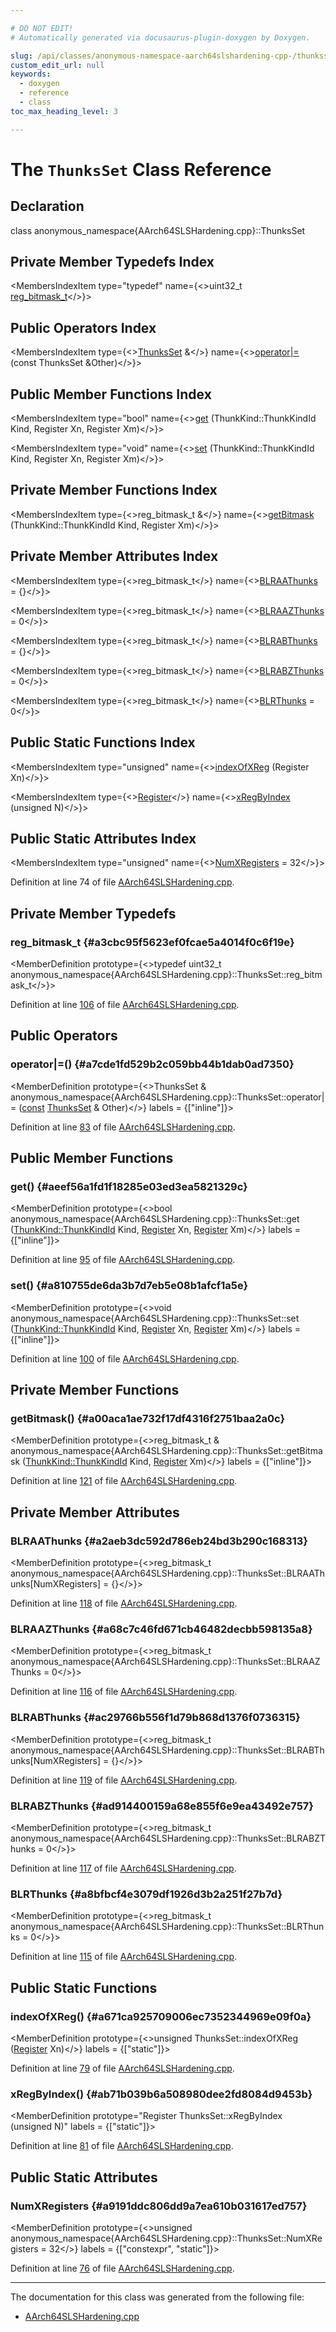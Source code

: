 ```yaml
---

# DO NOT EDIT!
# Automatically generated via docusaurus-plugin-doxygen by Doxygen.

slug: /api/classes/anonymous-namespace-aarch64slshardening-cpp-/thunksset
custom_edit_url: null
keywords:
  - doxygen
  - reference
  - class
toc_max_heading_level: 3

---
```





# The `ThunksSet` Class Reference

<DoxygenPage pluginConfig={pluginConfig}>



## Declaration

<CodeBlock>class anonymous_namespace{AArch64SLSHardening.cpp}::ThunksSet</CodeBlock>

## Private Member Typedefs Index

<MembersIndex>

<MembersIndexItem
  type="typedef"
  name={<>uint32&#95;t <a href="#a3cbc95f5623ef0fcae5a4014f0c6f19e">reg&#95;bitmask&#95;t</a></>}>
</MembersIndexItem>

</MembersIndex>

## Public Operators Index

<MembersIndex>

<MembersIndexItem
  type={<><a href="/docs/api/classes/anonymous-namespace-aarch64slshardening-cpp-/thunksset">ThunksSet</a> &amp;</>}
  name={<><a href="#a7cde1fd529b2c059bb44b1dab0ad7350">operator|=</a> (const ThunksSet &amp;Other)</>}>
</MembersIndexItem>

</MembersIndex>

## Public Member Functions Index

<MembersIndex>

<MembersIndexItem
  type="bool"
  name={<><a href="#aeef56a1fd1f18285e03ed3ea5821329c">get</a> (ThunkKind::ThunkKindId Kind, Register Xn, Register Xm)</>}>
</MembersIndexItem>

<MembersIndexItem
  type="void"
  name={<><a href="#a810755de6da3b7d7eb5e08b1afcf1a5e">set</a> (ThunkKind::ThunkKindId Kind, Register Xn, Register Xm)</>}>
</MembersIndexItem>

</MembersIndex>

## Private Member Functions Index

<MembersIndex>

<MembersIndexItem
  type={<>reg&#95;bitmask&#95;t &amp;</>}
  name={<><a href="#a00aca1ae732f17df4316f2751baa2a0c">getBitmask</a> (ThunkKind::ThunkKindId Kind, Register Xm)</>}>
</MembersIndexItem>

</MembersIndex>

## Private Member Attributes Index

<MembersIndex>

<MembersIndexItem
  type={<>reg&#95;bitmask&#95;t</>}
  name={<><a href="#a2aeb3dc592d786eb24bd3b290c168313">BLRAAThunks</a> = &#123;&#125;</>}>
</MembersIndexItem>

<MembersIndexItem
  type={<>reg&#95;bitmask&#95;t</>}
  name={<><a href="#a68c7c46fd671cb46482decbb598135a8">BLRAAZThunks</a> = 0</>}>
</MembersIndexItem>

<MembersIndexItem
  type={<>reg&#95;bitmask&#95;t</>}
  name={<><a href="#ac29766b556f1d79b868d1376f0736315">BLRABThunks</a> = &#123;&#125;</>}>
</MembersIndexItem>

<MembersIndexItem
  type={<>reg&#95;bitmask&#95;t</>}
  name={<><a href="#ad914400159a68e855f6e9ea43492e757">BLRABZThunks</a> = 0</>}>
</MembersIndexItem>

<MembersIndexItem
  type={<>reg&#95;bitmask&#95;t</>}
  name={<><a href="#a8bfbcf4e3079df1926d3b2a251f27b7d">BLRThunks</a> = 0</>}>
</MembersIndexItem>

</MembersIndex>

## Public Static Functions Index

<MembersIndex>

<MembersIndexItem
  type="unsigned"
  name={<><a href="#a671ca925709006ec7352344969e09f0a">indexOfXReg</a> (Register Xn)</>}>
</MembersIndexItem>

<MembersIndexItem
  type={<><a href="/docs/api/classes/llvm/register">Register</a></>}
  name={<><a href="#ab71b039b6a508980dee2fd8084d9453b">xRegByIndex</a> (unsigned N)</>}>
</MembersIndexItem>

</MembersIndex>

## Public Static Attributes Index

<MembersIndex>

<MembersIndexItem
  type="unsigned"
  name={<><a href="#a9191ddc806dd9a7ea610b031617ed757">NumXRegisters</a> = 32</>}>
</MembersIndexItem>

</MembersIndex>


Definition at line 74 of file <a href="/docs/api/files/lib/lib/target/lib/target/aarch64/aarch64slshardening-cpp">AArch64SLSHardening.cpp</a>.

<SectionDefinition>

## Private Member Typedefs

### reg&#95;bitmask&#95;t {#a3cbc95f5623ef0fcae5a4014f0c6f19e}

<MemberDefinition
  prototype={<>typedef uint32&#95;t anonymous&#95;namespace&#123;AArch64SLSHardening.cpp&#125;::ThunksSet::reg&#95;bitmask&#95;t</>}>

Definition at line <a href="/docs/api/files/lib/lib/target/lib/target/aarch64/aarch64slshardening-cpp/#l00106">106</a> of file <a href="/docs/api/files/lib/lib/target/lib/target/aarch64/aarch64slshardening-cpp">AArch64SLSHardening.cpp</a>.
</MemberDefinition>

</SectionDefinition>

<SectionDefinition>

## Public Operators

### operator|=() {#a7cde1fd529b2c059bb44b1dab0ad7350}

<MemberDefinition
  prototype={<>ThunksSet &amp; anonymous&#95;namespace&#123;AArch64SLSHardening.cpp&#125;::ThunksSet::operator|= (<a href="/docs/api/files/lib/lib/target/lib/target/aarch64/aarch64promoteconstant-cpp/#a90f8350fecae261c25be85d38b451bff">const</a> <a href="/docs/api/classes/anonymous-namespace-aarch64slshardening-cpp-/thunksset">ThunksSet</a> &amp; Other)</>}
  labels = {["inline"]}>

Definition at line <a href="/docs/api/files/lib/lib/target/lib/target/aarch64/aarch64slshardening-cpp/#l00083">83</a> of file <a href="/docs/api/files/lib/lib/target/lib/target/aarch64/aarch64slshardening-cpp">AArch64SLSHardening.cpp</a>.
</MemberDefinition>

</SectionDefinition>

<SectionDefinition>

## Public Member Functions

### get() {#aeef56a1fd1f18285e03ed3ea5821329c}

<MemberDefinition
  prototype={<>bool anonymous&#95;namespace&#123;AArch64SLSHardening.cpp&#125;::ThunksSet::get (<a href="/docs/api/structs/anonymous-namespace-aarch64slshardening-cpp-/thunkkind/#a5cf6af54792b96fa5bdda1d7c150374d">ThunkKind::ThunkKindId</a> Kind, <a href="/docs/api/classes/llvm/register">Register</a> Xn, <a href="/docs/api/classes/llvm/register">Register</a> Xm)</>}
  labels = {["inline"]}>

Definition at line <a href="/docs/api/files/lib/lib/target/lib/target/aarch64/aarch64slshardening-cpp/#l00095">95</a> of file <a href="/docs/api/files/lib/lib/target/lib/target/aarch64/aarch64slshardening-cpp">AArch64SLSHardening.cpp</a>.
</MemberDefinition>

### set() {#a810755de6da3b7d7eb5e08b1afcf1a5e}

<MemberDefinition
  prototype={<>void anonymous&#95;namespace&#123;AArch64SLSHardening.cpp&#125;::ThunksSet::set (<a href="/docs/api/structs/anonymous-namespace-aarch64slshardening-cpp-/thunkkind/#a5cf6af54792b96fa5bdda1d7c150374d">ThunkKind::ThunkKindId</a> Kind, <a href="/docs/api/classes/llvm/register">Register</a> Xn, <a href="/docs/api/classes/llvm/register">Register</a> Xm)</>}
  labels = {["inline"]}>

Definition at line <a href="/docs/api/files/lib/lib/target/lib/target/aarch64/aarch64slshardening-cpp/#l00100">100</a> of file <a href="/docs/api/files/lib/lib/target/lib/target/aarch64/aarch64slshardening-cpp">AArch64SLSHardening.cpp</a>.
</MemberDefinition>

</SectionDefinition>

<SectionDefinition>

## Private Member Functions

### getBitmask() {#a00aca1ae732f17df4316f2751baa2a0c}

<MemberDefinition
  prototype={<>reg&#95;bitmask&#95;t &amp; anonymous&#95;namespace&#123;AArch64SLSHardening.cpp&#125;::ThunksSet::getBitmask (<a href="/docs/api/structs/anonymous-namespace-aarch64slshardening-cpp-/thunkkind/#a5cf6af54792b96fa5bdda1d7c150374d">ThunkKind::ThunkKindId</a> Kind, <a href="/docs/api/classes/llvm/register">Register</a> Xm)</>}
  labels = {["inline"]}>

Definition at line <a href="/docs/api/files/lib/lib/target/lib/target/aarch64/aarch64slshardening-cpp/#l00121">121</a> of file <a href="/docs/api/files/lib/lib/target/lib/target/aarch64/aarch64slshardening-cpp">AArch64SLSHardening.cpp</a>.
</MemberDefinition>

</SectionDefinition>

<SectionDefinition>

## Private Member Attributes

### BLRAAThunks {#a2aeb3dc592d786eb24bd3b290c168313}

<MemberDefinition
  prototype={<>reg&#95;bitmask&#95;t anonymous&#95;namespace&#123;AArch64SLSHardening.cpp&#125;::ThunksSet::BLRAAThunks&#91;NumXRegisters&#93; = &#123;&#125;</>}>

Definition at line <a href="/docs/api/files/lib/lib/target/lib/target/aarch64/aarch64slshardening-cpp/#l00118">118</a> of file <a href="/docs/api/files/lib/lib/target/lib/target/aarch64/aarch64slshardening-cpp">AArch64SLSHardening.cpp</a>.
</MemberDefinition>

### BLRAAZThunks {#a68c7c46fd671cb46482decbb598135a8}

<MemberDefinition
  prototype={<>reg&#95;bitmask&#95;t anonymous&#95;namespace&#123;AArch64SLSHardening.cpp&#125;::ThunksSet::BLRAAZThunks = 0</>}>

Definition at line <a href="/docs/api/files/lib/lib/target/lib/target/aarch64/aarch64slshardening-cpp/#l00116">116</a> of file <a href="/docs/api/files/lib/lib/target/lib/target/aarch64/aarch64slshardening-cpp">AArch64SLSHardening.cpp</a>.
</MemberDefinition>

### BLRABThunks {#ac29766b556f1d79b868d1376f0736315}

<MemberDefinition
  prototype={<>reg&#95;bitmask&#95;t anonymous&#95;namespace&#123;AArch64SLSHardening.cpp&#125;::ThunksSet::BLRABThunks&#91;NumXRegisters&#93; = &#123;&#125;</>}>

Definition at line <a href="/docs/api/files/lib/lib/target/lib/target/aarch64/aarch64slshardening-cpp/#l00119">119</a> of file <a href="/docs/api/files/lib/lib/target/lib/target/aarch64/aarch64slshardening-cpp">AArch64SLSHardening.cpp</a>.
</MemberDefinition>

### BLRABZThunks {#ad914400159a68e855f6e9ea43492e757}

<MemberDefinition
  prototype={<>reg&#95;bitmask&#95;t anonymous&#95;namespace&#123;AArch64SLSHardening.cpp&#125;::ThunksSet::BLRABZThunks = 0</>}>

Definition at line <a href="/docs/api/files/lib/lib/target/lib/target/aarch64/aarch64slshardening-cpp/#l00117">117</a> of file <a href="/docs/api/files/lib/lib/target/lib/target/aarch64/aarch64slshardening-cpp">AArch64SLSHardening.cpp</a>.
</MemberDefinition>

### BLRThunks {#a8bfbcf4e3079df1926d3b2a251f27b7d}

<MemberDefinition
  prototype={<>reg&#95;bitmask&#95;t anonymous&#95;namespace&#123;AArch64SLSHardening.cpp&#125;::ThunksSet::BLRThunks = 0</>}>

Definition at line <a href="/docs/api/files/lib/lib/target/lib/target/aarch64/aarch64slshardening-cpp/#l00115">115</a> of file <a href="/docs/api/files/lib/lib/target/lib/target/aarch64/aarch64slshardening-cpp">AArch64SLSHardening.cpp</a>.
</MemberDefinition>

</SectionDefinition>

<SectionDefinition>

## Public Static Functions

### indexOfXReg() {#a671ca925709006ec7352344969e09f0a}

<MemberDefinition
  prototype={<>unsigned ThunksSet::indexOfXReg (<a href="/docs/api/classes/llvm/register">Register</a> Xn)</>}
  labels = {["static"]}>

Definition at line <a href="/docs/api/files/lib/lib/target/lib/target/aarch64/aarch64slshardening-cpp/#l00079">79</a> of file <a href="/docs/api/files/lib/lib/target/lib/target/aarch64/aarch64slshardening-cpp">AArch64SLSHardening.cpp</a>.
</MemberDefinition>

### xRegByIndex() {#ab71b039b6a508980dee2fd8084d9453b}

<MemberDefinition
  prototype="Register ThunksSet::xRegByIndex (unsigned N)"
  labels = {["static"]}>

Definition at line <a href="/docs/api/files/lib/lib/target/lib/target/aarch64/aarch64slshardening-cpp/#l00081">81</a> of file <a href="/docs/api/files/lib/lib/target/lib/target/aarch64/aarch64slshardening-cpp">AArch64SLSHardening.cpp</a>.
</MemberDefinition>

</SectionDefinition>

<SectionDefinition>

## Public Static Attributes

### NumXRegisters {#a9191ddc806dd9a7ea610b031617ed757}

<MemberDefinition
  prototype={<>unsigned anonymous&#95;namespace&#123;AArch64SLSHardening.cpp&#125;::ThunksSet::NumXRegisters = 32</>}
  labels = {["constexpr", "static"]}>

Definition at line <a href="/docs/api/files/lib/lib/target/lib/target/aarch64/aarch64slshardening-cpp/#l00076">76</a> of file <a href="/docs/api/files/lib/lib/target/lib/target/aarch64/aarch64slshardening-cpp">AArch64SLSHardening.cpp</a>.
</MemberDefinition>

</SectionDefinition>

<hr/>

The documentation for this class was generated from the following file:

<ul>
<li><a href="/docs/api/files/lib/lib/target/lib/target/aarch64/aarch64slshardening-cpp">AArch64SLSHardening.cpp</a></li>
</ul>

</DoxygenPage>
